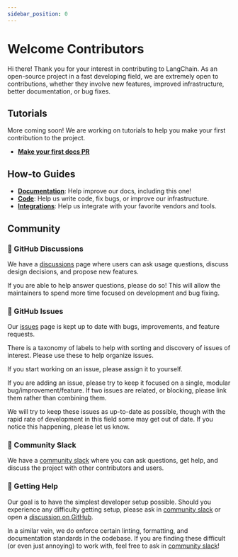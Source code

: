 ```yaml
---
sidebar_position: 0
---
```

# Welcome Contributors

Hi there! Thank you for your interest in contributing to LangChain.
As an open-source project in a fast developing field, we are extremely open to contributions, whether they involve new features, improved infrastructure, better documentation, or bug fixes.

## Tutorials

More coming soon! We are working on tutorials to help you make your first contribution to the project.

- [**Make your first docs PR**](tutorials/docs.mdx)

## How-to Guides

- [**Documentation**](how_to/documentation/index.mdx): Help improve our docs, including this one!
- [**Code**](how_to/code/index.mdx): Help us write code, fix bugs, or improve our infrastructure.
- [**Integrations**](how_to/integrations.mdx): Help us integrate with your favorite vendors and tools.

## Community

### 💭 GitHub Discussions

We have a [discussions](https://github.com/langchain-ai/langchain/discussions) page where users can ask usage questions, discuss design decisions, and propose new features.

If you are able to help answer questions, please do so! This will allow the maintainers to spend more time focused on development and bug fixing.

### 🚩 GitHub Issues

Our [issues](https://github.com/langchain-ai/langchain/issues) page is kept up to date with bugs, improvements, and feature requests.

There is a taxonomy of labels to help with sorting and discovery of issues of interest. Please use these to help organize issues.

If you start working on an issue, please assign it to yourself.

If you are adding an issue, please try to keep it focused on a single, modular bug/improvement/feature.
If two issues are related, or blocking, please link them rather than combining them.

We will try to keep these issues as up-to-date as possible, though
with the rapid rate of development in this field some may get out of date.
If you notice this happening, please let us know.

### 📢 Community Slack

We have a [community slack](https://www.langchain.com/join-community) where you can ask questions, get help, and discuss the project with other contributors and users.

### 🙋 Getting Help

Our goal is to have the simplest developer setup possible. Should you experience any difficulty getting setup, please
ask in [community slack](https://www.langchain.com/join-community) or open a [discussion on GitHub](https://github.com/langchain-ai/langchain/discussions).

In a similar vein, we do enforce certain linting, formatting, and documentation standards in the codebase.
If you are finding these difficult (or even just annoying) to work with, feel free to ask in [community slack](https://www.langchain.com/join-community)!
